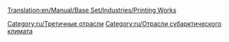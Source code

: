 [[Translation:en/Manual/Base Set/Industries/Printing Works]]

{{ru/Промышленность| имя=Типография
| Изображение=Printworks.png
| Климат=[[ru/Manual/Климат#Субарктический|Субарктический]]
| Принимает=[[ru/Manual/Base Set/Cargos/Бумага|бумага]]
| Производит=[[ru/Manual/Base Set/Cargos/Товары|товары]]
| Примечания=отсутствует в других [[ru/Manual/Климат|климатах]]
}}

{{ru/Navbox Промышленность}}

[[Category:ru/Третичные отрасли]]
[[Category:ru/Отрасли субарктического климата]]